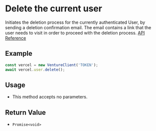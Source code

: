 # Delete the current user

Initiates the deletion process for the currently authenticated User, by sending a deletion confirmation email. The email contains a link that the user needs to visit in order to proceed with the deletion process. [API Reference](https://vercel.com/docs/rest-api/endpoints#delete-user-account)

## Example

```js
const vercel = new VentureClient('TOKEN');
await vercel.user.delete();
```

## Usage

- This method accepts no parameters.

## Return Value

- `Promise<void>`
